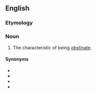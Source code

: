 ==English==

===Etymology===
{{root|en|ine-pro|*steh₂-}}
{{suffix|en|obstinate|ness}}

===Noun===
{{en-noun|-}}

# The characteristic of being [[obstinate]].

====Synonyms====
* {{l|en|obstinacy}}
* {{l|en|obstinance}}
* {{l|en|obstinancy}}
* {{l|en|stubbornness}}